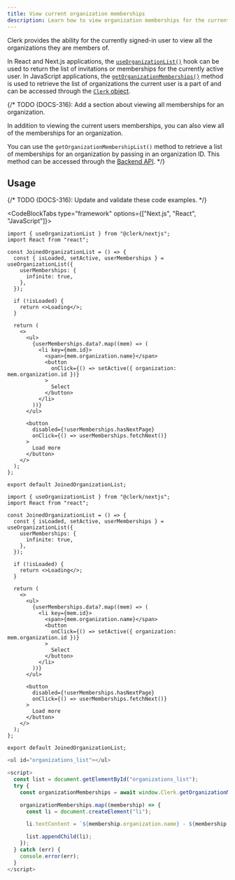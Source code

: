 ```yaml
---
title: View current organization memberships
description: Learn how to view organization memberships for the currently signed-in user.
---
```


Clerk provides the ability for the currently signed-in user to view all the organizations they are members of.

In React and Next.js applications, the [`useOrganizationList()`](/docs/references/react/use-organization-list) hook can be used to return the list of invitations or memberships for the currently active user. In JavaScript applications, the [`getOrganizationMemberships()`](/docs/references/javascript/clerk/organization-methods#get-organization-memberships) method is used to retrieve the list of organizations the current user is a part of and can be accessed through the [`Clerk` object](/docs/references/javascript/clerk/clerk).

{/* TODO (DOCS-316): Add a section about viewing all memberships for an organization.

In addition to viewing the current users memberships, you can also view all of the memberships for an organization.

You can use the `getOrganizationMembershipList()` method to retrieve a list of memberships for an organization by passing in an organization ID. This method can be accessed through the [Backend API](/docs/references/backend/organization/get-organization-membership-list). */}

## Usage

{/* TODO (DOCS-316): Update and validate these code examples. */}

<CodeBlockTabs type="framework" options={["Next.js", "React", "JavaScript"]}>
```tsx filename="pages/joined-organizations.tsx"
import { useOrganizationList } from "@clerk/nextjs";
import React from "react";
 
const JoinedOrganizationList = () => {
  const { isLoaded, setActive, userMemberships } = useOrganizationList({
    userMemberships: {
      infinite: true,
    },
  });
 
  if (!isLoaded) {
    return <>Loading</>;
  }
 
  return (
    <>
      <ul>
        {userMemberships.data?.map((mem) => (
          <li key={mem.id}>
            <span>{mem.organization.name}</span>
            <button
              onClick={() => setActive({ organization: mem.organization.id })}
            >
              Select
            </button>
          </li>
        ))}
      </ul>
 
      <button
        disabled={!userMemberships.hasNextPage}
        onClick={() => userMemberships.fetchNext()}
      >
        Load more
      </button>
    </>
  );
};
 
export default JoinedOrganizationList;
```

```tsx filename="joined-organizations.tsx"
import { useOrganizationList } from "@clerk/nextjs";
import React from "react";
 
const JoinedOrganizationList = () => {
  const { isLoaded, setActive, userMemberships } = useOrganizationList({
    userMemberships: {
      infinite: true,
    },
  });
 
  if (!isLoaded) {
    return <>Loading</>;
  }
 
  return (
    <>
      <ul>
        {userMemberships.data?.map((mem) => (
          <li key={mem.id}>
            <span>{mem.organization.name}</span>
            <button
              onClick={() => setActive({ organization: mem.organization.id })}
            >
              Select
            </button>
          </li>
        ))}
      </ul>
 
      <button
        disabled={!userMemberships.hasNextPage}
        onClick={() => userMemberships.fetchNext()}
      >
        Load more
      </button>
    </>
  );
};
 
export default JoinedOrganizationList;
```

```js filename="joined-organizations.js"
<ul id="organizations_list"></ul>

<script>
  const list = document.getElementById("organizations_list");
  try {
    const organizationMemberships = await window.Clerk.getOrganizationMemberships();

    organizationMemberships.map((membership) => {
      const li = document.createElement("li");

      li.textContent = `${membership.organization.name} - ${membership.role}`;

      list.appendChild(li);
    });
  } catch (err) {
    console.error(err);
  }
</script>
```
</CodeBlockTabs>